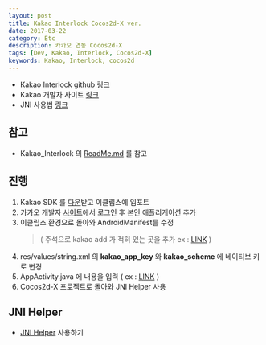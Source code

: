 ```yaml
---
layout: post
title: Kakao Interlock Cocos2d-X ver.
date: 2017-03-22
category: Etc
description: 카카오 연동 Cocos2d-X
tags: [Dev, Kakao, Interlock, Cocos2d-X]
keywords: Kakao, Interlock, cocos2d
---
```


- Kakao Interlock github [링크](https://github.com/kyechan99/Kakao_Interlock)
- Kakao 개발자 사이트 [링크](https://developers.kakao.com/)
- JNI 사용법 [링크](http://blog.naver.com/kyechan99/220552861010)

## 참고

- Kakao_Interlock 의 [ReadMe.md](https://github.com/kyechan99/Kakao_Interlock/blob/master/README.md) 를 참고

## 진행

1. Kakao SDK 를 [다운](https://developers.kakao.com/sdk/latest-android-sdk-for-eclipse)받고 이클립스에 임포트
2. 카카오 개발자 [사이트](https://accounts.kakao.com/login?continue=https://developers.kakao.com/login?redirectUrl=%2Fapps)에서 로그인 후 본인 애플리케이션 추가
3. 이클립스 환경으로 돌아와 AndroidManifest를 수정
   > ( 주석으로 kakao add 가 적혀 있는 곳을 추가 ex : [LINK](https://github.com/kyechan99/Kakao_Interlock/blob/master/kakaoLink/AndroidManifest.xml) )
4. res/values/string.xml 의 **kakao_app_key** 와 **kakao_scheme** 에 네이티브 키로 변경
5. AppActivity.java 에 내용을 입력 ( ex : [LINK](https://github.com/kyechan99/Kakao_Interlock/blob/master/kakaoLink/src/org/cocos2dx/cpp/AppActivity.java) )
6. Cocos2d-X 프로젝트로 돌아와 JNI Helper 사용

## JNI Helper

- [JNI Helper](https://kyechan99.github.io/2017/03/22/JNI-Helper-Cocos2dX/) 사용하기
